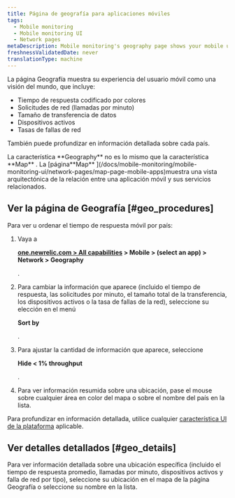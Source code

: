 ```yaml
---
title: Página de geografía para aplicaciones móviles
tags:
  - Mobile monitoring
  - Mobile monitoring UI
  - Network pages
metaDescription: Mobile monitoring's geography page shows your mobile users' experience as a world view with color-coded response times for HTTP requests.
freshnessValidatedDate: never
translationType: machine
---
```


La página Geografía muestra su experiencia del usuario móvil como una visión del mundo, que incluye:

* Tiempo de respuesta codificado por colores
* Solicitudes de red (llamadas por minuto)
* Tamaño de transferencia de datos
* Dispositivos activos
* Tasas de fallas de red

También puede profundizar en información detallada sobre cada país.

<Callout variant="tip">
  La característica <DNT>**Geography**</DNT> no es lo mismo que la característica <DNT>**Map**</DNT> . La [página<DNT>**Map**</DNT> ](/docs/mobile-monitoring/mobile-monitoring-ui/network-pages/map-page-mobile-apps)muestra una vista arquitectónica de la relación entre una aplicación móvil y sus servicios relacionados.
</Callout>

## Ver la página de Geografía [#geo_procedures]

Para ver u ordenar el tiempo de respuesta móvil por país:

1. Vaya a

   <DNT>**[one.newrelic.com > All capabilities](https://one.newrelic.com/all-capabilities) > Mobile > (select an app) > Network > Geography**</DNT>

   .

2. Para cambiar la información que aparece (incluido el tiempo de respuesta, las solicitudes por minuto, el tamaño total de la transferencia, los dispositivos activos o la tasa de fallas de la red), seleccione su elección en el menú

   <DNT>**Sort by**</DNT>

   .

3. Para ajustar la cantidad de información que aparece, seleccione

   <DNT>**Hide &lt; 1% throughput**</DNT>

   .

4. Para ver información resumida sobre una ubicación, pase el mouse sobre cualquier área en color del mapa o sobre el nombre del país en la lista.

Para profundizar en información detallada, utilice cualquier [característica UI de la plataforma](/docs/new-relic-solutions/new-relic-one/introduction-new-relic-platform) aplicable.

## Ver detalles detallados [#geo_details]

Para ver información detallada sobre una ubicación específica (incluido el tiempo de respuesta promedio, llamadas por minuto, dispositivos activos y falla de red por tipo), seleccione su ubicación en el mapa de la página Geografía o seleccione su nombre en la lista.